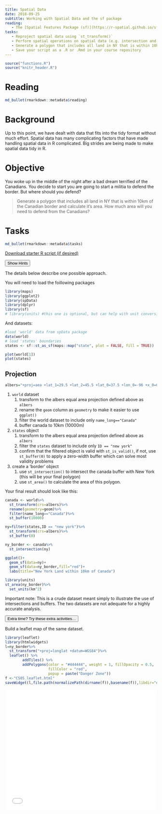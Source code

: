 ```yaml
---
title: Spatial Data
date: 2018-09-25 
subtitle: Working with Spatial Data and the sf package
reading:
   - The [Spatial Features Package (sf)](https://r-spatial.github.io/sf/){target='blank'}
tasks:
   - Reproject spatial data using `st_transform()`
   - Perform spatial operations on spatial data (e.g. intersection and buffering)
   - Generate a polygon that includes all land in NY that is within 10km of the Canadian border and calculate the area
   - Save your script as a .R or .Rmd in your course repository
---
```



```r
source("functions.R")
source("knitr_header.R")
```

# Reading

```r
md_bullet(rmarkdown::metadata$reading)
```

# Background
Up to this point, we have dealt with data that fits into the tidy format without much effort. Spatial data has many complicating factors that have made handling spatial data in R complicated. Big strides are being made to make spatial data tidy in R. 


# Objective

You woke up in the middle of the night after a bad dream terrified of the Canadians.  You decide to start you are going to start a militia to defend the border.  But where should you defend?

> Generate a polygon that includes all land in NY that is within 10km of the Canadian border and calculate it's area.  How much area will you need to defend from the Canadians?


# Tasks

```r
md_bullet(rmarkdown::metadata$tasks)
```

[<i class="fa fa-file-code-o fa-1x" aria-hidden="true"></i> Download starter R script (if desired)](`r output_nocomment`){target="_blank"}


<div class="well">
<button data-toggle="collapse" class="btn btn-primary btn-sm round" data-target="#demo1">Show Hints</button>
<div id="demo1" class="collapse">
The details below describe one possible approach.

You will need to load the foillowing packages
```r
library(maps)
library(ggplot2)
library(spData)
library(dplyr)
library(sf)
# library(units) #this one is optional, but can help with unit conversions.
```

And datasets:
```r
#load 'world' data from spData package
data(world) 
# load 'states' boundaries
states <- sf::st_as_sf(maps::map("state", plot = FALSE, fill = TRUE)) 

plot(world[1])
plot(states)
```

## Projection

```r
albers="+proj=aea +lat_1=29.5 +lat_2=45.5 +lat_0=37.5 +lon_0=-96 +x_0=0 +y_0=0 +ellps=GRS80 +datum=NAD83 +units=m +no_defs "
```



1. `world` dataset
    1. transform to the albers equal area projection defined above as `albers`
    2. rename the `geom` column as `geometry` to make it easier to use `ggplot()`
    3. filter the world dataset to include only `name_long=="Canada"` 
    4. buffer canada to 10km (10000m)
2. `states` object    
    1. transform to the albers equal area projection defined above as `albers`
    2. filter the `states` dataset to include only `ID == "new york"`
    3. confirm that the filtered object is valid with `st_is_valid()`, if not, use `st_buffer(0)` to apply a zero-width buffer which can solve most validity problems
3. create a 'border' object
    1. use `st_intersection()` to intersect the canada buffer with New York (this will be your final polygon)
    2. use `st_area()` to calculate the area of this polygon.

</div>
</div>

Your final result should look like this:

```r
canada <- world%>%
  st_transform(crs=albers)%>%
  rename(geometry=geom)%>%
  filter(name_long=="Canada")%>%
  st_buffer(10000)

ny=filter(states,ID == "new york")%>%
  st_transform(crs=albers)%>%
  st_buffer(0)

ny_border <- canada%>%
  st_intersection(ny)

ggplot()+
  geom_sf(data=ny)+
  geom_sf(data=ny_border,fill="red")+
  labs(title="New York Land within 10km of Canada")

library(units)
st_area(ny_border)%>%
  set_units(km^2)
```


Important note:  This is a crude dataset meant simply to illustrate the use of intersections and buffers.  The two datasets are not adequate for a highly accurate analysis.

<div class="extraswell">
<button data-toggle="collapse" class="btn btn-link" data-target="#extras">
Extra time? Try these extra activities...
</button>
<div id="extras" class="collapse">

Build a leaflet map of the same dataset.

```r
library(leaflet)
library(htmlwidgets)
l=ny_border%>%
  st_transform("+proj=longlat +datum=WGS84")%>%
  leaflet() %>%
        addTiles() %>%
        addPolygons(color = "#444444", weight = 1, fillOpacity = 0.5,
                    fillColor = "red",
                    popup = paste("Danger Zone"))
f <-"CS05_leaflet.html"
saveWidget(l,file.path(normalizePath(dirname(f)),basename(f)),libdir="externals",selfcontained = T)
```

<iframe id="test"  style=" height:400px; width:100%;" scrolling="no"  frameborder="0" src="CS05_leaflet.html"></iframe>


</div>
</div>